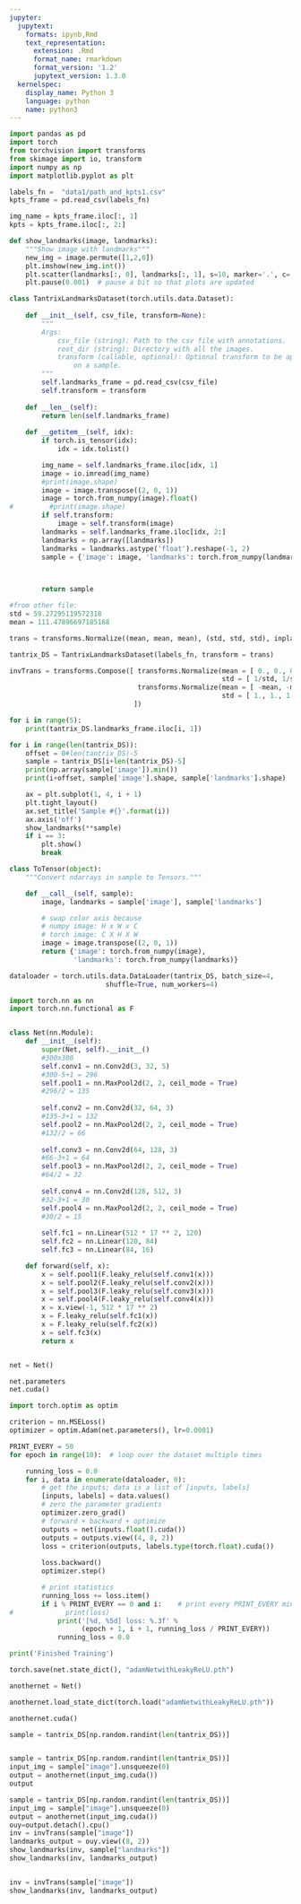 ```yaml
---
jupyter:
  jupytext:
    formats: ipynb,Rmd
    text_representation:
      extension: .Rmd
      format_name: rmarkdown
      format_version: '1.2'
      jupytext_version: 1.3.0
  kernelspec:
    display_name: Python 3
    language: python
    name: python3
---
```


```python
import pandas as pd
import torch
from torchvision import transforms
from skimage import io, transform
import numpy as np
import matplotlib.pyplot as plt
```

```python
labels_fn =  "data1/path_and_kpts1.csv"
kpts_frame = pd.read_csv(labels_fn)
```

```python
img_name = kpts_frame.iloc[:, 1]
kpts = kpts_frame.iloc[:, 2:]

```

```python
def show_landmarks(image, landmarks):
    """Show image with landmarks"""
    new_img = image.permute([1,2,0])
    plt.imshow(new_img.int())
    plt.scatter(landmarks[:, 0], landmarks[:, 1], s=10, marker='.', c='r')
    plt.pause(0.001)  # pause a bit so that plots are updated
```

```python
class TantrixLandmarksDataset(torch.utils.data.Dataset):
    
    def __init__(self, csv_file, transform=None):
        """
        Args:
            csv_file (string): Path to the csv file with annotations.
            root_dir (string): Directory with all the images.
            transform (callable, optional): Optional transform to be applied
                on a sample.
        """
        self.landmarks_frame = pd.read_csv(csv_file)
        self.transform = transform
        
    def __len__(self):
        return len(self.landmarks_frame)
    
    def __getitem__(self, idx):
        if torch.is_tensor(idx):
            idx = idx.tolist()

        img_name = self.landmarks_frame.iloc[idx, 1]
        image = io.imread(img_name)
        #print(image.shape)
        image = image.transpose((2, 0, 1))
        image = torch.from_numpy(image).float()
#         #print(image.shape)
        if self.transform:
            image = self.transform(image)
        landmarks = self.landmarks_frame.iloc[idx, 2:]
        landmarks = np.array([landmarks])
        landmarks = landmarks.astype('float').reshape(-1, 2)
        sample = {'image': image, 'landmarks': torch.from_numpy(landmarks)} # torch.from_numpy(image), torch.from_numpy(landmarks)

        

        return sample
```

```python
#from other file:
std = 59.27295119572318
mean = 111.47896697185168 

trans = transforms.Normalize((mean, mean, mean), (std, std, std), inplace=False)

tantrix_DS = TantrixLandmarksDataset(labels_fn, transform = trans)
```

```python
invTrans = transforms.Compose([ transforms.Normalize(mean = [ 0., 0., 0. ],
                                                     std = [ 1/std, 1/std, 1/std ]),
                                transforms.Normalize(mean = [ -mean, -mean, -mean ],
                                                     std = [ 1., 1., 1. ]),
                               ])
```

```python
for i in range(5):
    print(tantrix_DS.landmarks_frame.iloc[i, 1])
```

```python
for i in range(len(tantrix_DS)):
    offset = 0#len(tantrix_DS)-5
    sample = tantrix_DS[i+len(tantrix_DS)-5]
    print(np.array(sample['image']).min())
    print(i+offset, sample['image'].shape, sample['landmarks'].shape)

    ax = plt.subplot(1, 4, i + 1)
    plt.tight_layout()
    ax.set_title('Sample #{}'.format(i))
    ax.axis('off')
    show_landmarks(**sample)
    if i == 3:
        plt.show()
        break
```

```python
class ToTensor(object):
    """Convert ndarrays in sample to Tensors."""

    def __call__(self, sample):
        image, landmarks = sample['image'], sample['landmarks']

        # swap color axis because
        # numpy image: H x W x C
        # torch image: C X H X W
        image = image.transpose((2, 0, 1))
        return {'image': torch.from_numpy(image),
                'landmarks': torch.from_numpy(landmarks)}
```

```python
dataloader = torch.utils.data.DataLoader(tantrix_DS, batch_size=4,
                        shuffle=True, num_workers=4)
```

```python
import torch.nn as nn
import torch.nn.functional as F


class Net(nn.Module):
    def __init__(self):
        super(Net, self).__init__()
        #300x300
        self.conv1 = nn.Conv2d(3, 32, 5)
        #300-5+1 = 296
        self.pool1 = nn.MaxPool2d(2, 2, ceil_mode = True)
        #296/2 = 135
        
        self.conv2 = nn.Conv2d(32, 64, 3)
        #135-3+1 = 132
        self.pool2 = nn.MaxPool2d(2, 2, ceil_mode = True)
        #132/2 = 66
        
        self.conv3 = nn.Conv2d(64, 128, 3)
        #66-3+1 = 64
        self.pool3 = nn.MaxPool2d(2, 2, ceil_mode = True)
        #64/2 = 32
        
        self.conv4 = nn.Conv2d(128, 512, 3)
        #32-3+1 = 30
        self.pool4 = nn.MaxPool2d(2, 2, ceil_mode = True)
        #30/2 = 15
        
        self.fc1 = nn.Linear(512 * 17 ** 2, 120)
        self.fc2 = nn.Linear(120, 84)
        self.fc3 = nn.Linear(84, 16)

    def forward(self, x):
        x = self.pool1(F.leaky_relu(self.conv1(x)))
        x = self.pool2(F.leaky_relu(self.conv2(x)))
        x = self.pool3(F.leaky_relu(self.conv3(x)))
        x = self.pool4(F.leaky_relu(self.conv4(x)))
        x = x.view(-1, 512 * 17 ** 2)
        x = F.leaky_relu(self.fc1(x))
        x = F.leaky_relu(self.fc2(x))
        x = self.fc3(x)
        return x


net = Net()
```

```python
net.parameters
net.cuda()
```

```python
import torch.optim as optim

criterion = nn.MSELoss()
optimizer = optim.Adam(net.parameters(), lr=0.0001)
```

```python

PRINT_EVERY = 50
for epoch in range(10):  # loop over the dataset multiple times

    running_loss = 0.0
    for i, data in enumerate(dataloader, 0):
        # get the inputs; data is a list of [inputs, labels]
        [inputs, labels] = data.values()
        # zero the parameter gradients
        optimizer.zero_grad()
        # forward + backward + optimize
        outputs = net(inputs.float().cuda())
        outputs = outputs.view((4, 8, 2))
        loss = criterion(outputs, labels.type(torch.float).cuda())
        
        loss.backward()
        optimizer.step()

        # print statistics
        running_loss += loss.item()
        if i % PRINT_EVERY == 0 and i:    # print every PRINT_EVERY mini-batches
#             print(loss)
            print('[%d, %5d] loss: %.3f' %
                  (epoch + 1, i + 1, running_loss / PRINT_EVERY))
            running_loss = 0.0

print('Finished Training')
```

```python
torch.save(net.state_dict(), "adamNetwithLeakyReLU.pth")
```

```python
anothernet = Net()
```

```python
anothernet.load_state_dict(torch.load("adamNetwithLeakyReLU.pth"))
```

```python
anothernet.cuda()
```

```python
sample = tantrix_DS[np.random.randint(len(tantrix_DS))]
```

```python

```

```python
sample = tantrix_DS[np.random.randint(len(tantrix_DS))]
input_img = sample["image"].unsqueeze(0) 
output = anothernet(input_img.cuda())
output
```

```python
sample = tantrix_DS[np.random.randint(len(tantrix_DS))]
input_img = sample["image"].unsqueeze(0) 
output = anothernet(input_img.cuda())
ouy=output.detach().cpu()
inv = invTrans(sample["image"])
landmarks_output = ouy.view((8, 2))
show_landmarks(inv, sample["landmarks"])
show_landmarks(inv, landmarks_output)
```

```python

```

```python
inv = invTrans(sample["image"])
show_landmarks(inv, landmarks_output)
```

```python

```
